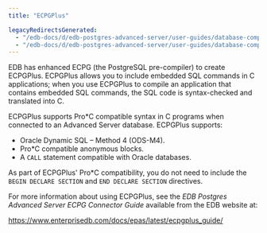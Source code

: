 ```yaml
---
title: "ECPGPlus"

legacyRedirectsGenerated:
  - "/edb-docs/d/edb-postgres-advanced-server/user-guides/database-compatibility-for-oracle-developers-guide/13/ecpgplus.html"
  - "/edb-docs/d/edb-postgres-advanced-server/user-guides/database-compatibility-for-oracle-developers-guide/latest/ecpgplus.html"
---
```


<div id="ecpgplus" class="registered_link"></div>

EDB has enhanced ECPG (the PostgreSQL pre-compiler) to create ECPGPlus. ECPGPlus allows you to include embedded SQL commands in C applications; when you use ECPGPlus to compile an application that contains embedded SQL commands, the SQL code is syntax-checked and translated into C.

ECPGPlus supports Pro\*C compatible syntax in C programs when connected to an Advanced Server database. ECPGPlus supports:

-   Oracle Dynamic SQL – Method 4 (ODS-M4).
-   Pro\*C compatible anonymous blocks.
-   A `CALL` statement compatible with Oracle databases.

As part of ECPGPlus' Pro\*C compatibility, you do not need to include the `BEGIN DECLARE SECTION` and `END DECLARE SECTION` directives.

For more information about using ECPGPlus, see the *EDB Postgres Advanced Server ECPG Connector Guide* available from the EDB website at:

<https://www.enterprisedb.com/docs/epas/latest/ecpgplus_guide/>

